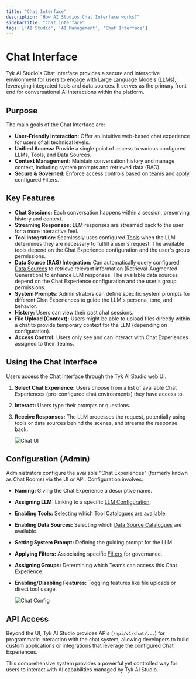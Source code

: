 ```yaml
---
title: "Chat Interface"
description: "How AI Studios Chat Interface works?"
sidebarTitle: "Chat Interface"
tags: ['AI Studio', 'AI Management', 'Chat Interface']
---
```


# Chat Interface

Tyk AI Studio's Chat Interface provides a secure and interactive environment for users to engage with Large Language Models (LLMs), leveraging integrated tools and data sources. It serves as the primary front-end for conversational AI interactions within the platform.

## Purpose

The main goals of the Chat Interface are:

*   **User-Friendly Interaction:** Offer an intuitive web-based chat experience for users of all technical levels.
*   **Unified Access:** Provide a single point of access to various configured LLMs, Tools, and Data Sources.
*   **Context Management:** Maintain conversation history and manage context, including system prompts and retrieved data (RAG).
*   **Secure & Governed:** Enforce access controls based on teams and apply configured Filters.

## Key Features

*   **Chat Sessions:** Each conversation happens within a session, preserving history and context.
*   **Streaming Responses:** LLM responses are streamed back to the user for a more interactive feel.
*   **Tool Integration:** Seamlessly uses configured [Tools](/docs3/nightly/ai-management/ai-studio/tools) when the LLM determines they are necessary to fulfill a user's request. The available tools depend on the Chat Experience configuration and the user's group permissions.
*   **Data Source (RAG) Integration:** Can automatically query configured [Data Sources](/docs3/nightly/ai-management/ai-studio/datasources-rag) to retrieve relevant information (Retrieval-Augmented Generation) to enhance LLM responses. The available data sources depend on the Chat Experience configuration and the user's group permissions.
*   **System Prompts:** Administrators can define specific system prompts for different Chat Experiences to guide the LLM's persona, tone, and behavior.
*   **History:** Users can view their past chat sessions.
*   **File Upload (Context):** Users might be able to upload files directly within a chat to provide temporary context for the LLM (depending on configuration).
*   **Access Control:** Users only see and can interact with Chat Experiences assigned to their Teams.

## Using the Chat Interface

Users access the Chat Interface through the Tyk AI Studio web UI.

1.  **Select Chat Experience:** Users choose from a list of available Chat Experiences (pre-configured chat environments) they have access to.
2.  **Interact:** Users type their prompts or questions.
3.  **Receive Responses:** The LLM processes the request, potentially using tools or data sources behind the scenes, and streams the response back.

    <img src="/img/ai-management/chat-interface-ui.png" alt="Chat UI" />

## Configuration (Admin)

Administrators configure the available "Chat Experiences" (formerly known as Chat Rooms) via the UI or API. Configuration involves:

*   **Naming:** Giving the Chat Experience a descriptive name.
*   **Assigning LLM:** Linking to a specific [LLM Configuration](/docs3/nightly/ai-management/ai-studio/llm-management).
*   **Enabling Tools:** Selecting which [Tool Catalogues](/docs3/nightly/ai-management/ai-studio/tools) are available.
*   **Enabling Data Sources:** Selecting which [Data Source Catalogues](/docs3/nightly/ai-management/ai-studio/datasources-rag) are available.
*   **Setting System Prompt:** Defining the guiding prompt for the LLM.
*   **Applying Filters:** Associating specific [Filters](/docs3/nightly/ai-management/ai-studio/filters) for governance.
*   **Assigning Groups:** Determining which Teams can access this Chat Experience.
*   **Enabling/Disabling Features:** Toggling features like file uploads or direct tool usage.

    <img src="/img/ai-management/chat-experience-config.png" alt="Chat Config" />

## API Access

Beyond the UI, Tyk AI Studio provides APIs (`/api/v1/chat/...`) for programmatic interaction with the chat system, allowing developers to build custom applications or integrations that leverage the configured Chat Experiences.

This comprehensive system provides a powerful yet controlled way for users to interact with AI capabilities managed by Tyk AI Studio.
